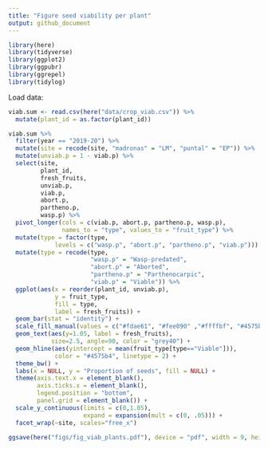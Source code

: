```yaml
---
title: "Figure seed viability per plant"
output: github_document
---
```


```r
library(here)
library(tidyverse)
library(ggplot2)
library(ggpubr)
library(ggrepel)
library(tidylog)
```

Load data:

```r
viab.sum <- read.csv(here("data/crop_viab.csv")) %>% 
  mutate(plant_id = as.factor(plant_id))
```

```r
viab.sum %>%
  filter(year == "2019-20") %>%
  mutate(site = recode(site, "madronas" = "LM", "puntal" = "EP")) %>%
  mutate(unviab.p = 1 - viab.p) %>%
  select(site, 
         plant_id, 
         fresh_fruits, 
         unviab.p, 
         viab.p, 
         abort.p, 
         partheno.p, 
         wasp.p) %>%
  pivot_longer(cols = c(viab.p, abort.p, partheno.p, wasp.p), 
               names_to = "type", values_to = "fruit_type") %>%
  mutate(type = factor(type,
             levels = c("wasp.p", "abort.p", "partheno.p", "viab.p"))) %>%
  mutate(type = recode(type, 
                       "wasp.p" = "Wasp-predated", 
                       "abort.p" = "Aborted", 
                       "partheno.p" = "Parthenocarpic", 
                       "viab.p" = "Viable")) %>%
  ggplot(aes(x = reorder(plant_id, unviab.p), 
             y = fruit_type, 
             fill = type, 
             label = fresh_fruits)) +
  geom_bar(stat = "identity") + 
  scale_fill_manual(values = c("#fdae61", "#fee090" ,"#ffffbf", "#4575b4")) +
  geom_text(aes(y=1.05, label = fresh_fruits), 
            size=2.5, angle=90, color = "grey40") +
  geom_hline(aes(yintercept = mean(fruit_type[type=="Viable"])),
             color = "#4575b4", linetype = 2) +
  theme_bw() + 
  labs(x = NULL, y = "Proportion of seeds", fill = NULL) + 
  theme(axis.text.x = element_blank(), 
        axis.ticks.x = element_blank(), 
        legend.position = "bottom", 
        panel.grid = element_blank()) + 
  scale_y_continuous(limits = c(0,1.05), 
                     expand = expansion(mult = c(0, .05))) +
  facet_wrap(~site, scales="free_x") 
```

```r
ggsave(here("figs/fig_viab_plants.pdf"), device = "pdf", width = 9, height = 4)
```

